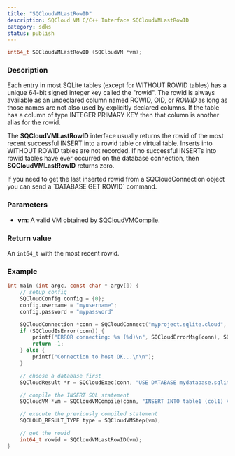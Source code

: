 ```yaml
---
title: "SQCloudVMLastRowID"
description: SQCloud VM C/C++ Interface SQCloudVMLastRowID
category: sdks
status: publish
---
```


```c
int64_t SQCloudVMLastRowID (SQCloudVM *vm);
```

### Description
Each entry in most SQLite tables (except for WITHOUT ROWID tables) has a unique 64-bit signed integer key called the "rowid". The rowid is always available as an undeclared column named ROWID, OID, or _ROWID_ as long as those names are not also used by explicitly declared columns. If the table has a column of type INTEGER PRIMARY KEY then that column is another alias for the rowid.

The **SQCloudVMLastRowID** interface usually returns the rowid of the most recent successful INSERT into a rowid table or virtual table. Inserts into WITHOUT ROWID tables are not recorded. If no successful INSERTs into rowid tables have ever occurred on the database connection, then **SQCloudVMLastRowID** returns zero.


<Callout type="warning" title="Getting a rowid without a VM">
If you need to get the last inserted rowid from a SQCloudConnection object you can send a `DATABASE GET ROWID` command.
</Callout>

### Parameters
* **vm**: A valid VM obtained by [SQCloudVMCompile](/docs/sqlite-cloud/sdks/c/sqcloudvmcompile).


### Return value
An `int64_t` with the most recent rowid.

### Example
```c
int main (int argc, const char * argv[]) {
    // setup config
    SQCloudConfig config = {0};
    config.username = "myusername";
    config.password = "mypassword"

    SQCloudConnection *conn = SQCloudConnect("myproject.sqlite.cloud", SQCLOUD_DEFAULT_PORT, &config);
    if (SQCloudIsError(conn)) {
        printf("ERROR connecting: %s (%d)\n", SQCloudErrorMsg(conn), SQCloudErrorCode(conn));
        return -1;
    } else {
        printf("Connection to host OK...\n\n");
    }

    // choose a database first
    SQCloudResult *r = SQCloudExec(conn, "USE DATABASE mydatabase.sqlite;");

    // compile the INSERT SQL statement
    SQCloudVM *vm = SQCloudVMCompile(conn, "INSERT INTO table1 (col1) VALUES ('Hello World');", -1, NULL);

    // execute the previously compiled statement
    SQCLOUD_RESULT_TYPE type = SQCloudVMStep(vm);

    // get the rowid
    int64_t rowid = SQCloudVMLastRowID(vm);
}
```